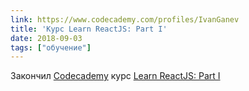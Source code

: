```yaml
---
link: https://www.codecademy.com/profiles/IvanGanev
title: 'Курс Learn ReactJS: Part I'
date: 2018-09-03
tags: ["обучение"]
---
```


Закончил [Сodecademy](https://www.codecademy.com/profiles/IvanGanev) курс [Learn ReactJS: Part I](https://www.codecademy.com/learn/react-101)